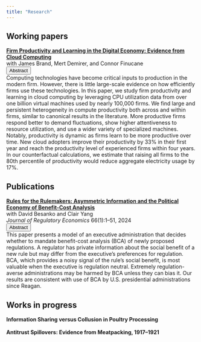 ```yaml
---
title: "Research"
---
```


## Working papers
| [**Firm Productivity and Learning in the Digital Economy: Evidence from Cloud Computing**](files/cloud_productivity.pdf)
| with James Brand, Mert Demirer, and Connor Finucane
```{=html}
  <button class="btn-sm" type="button" data-bs-toggle="collapse" data-bs-target="#a-cloud-prod" aria-expanded="false" aria-controls="a-cloud-prod">
            Abstract
  </button>
  
<div class="collapse gap-1" id="a-cloud-prod">
  <div class="card card-body">
    Computing technologies have become critical inputs to production in the modern firm. However, there is little large-scale evidence on how efficiently firms use these technologies. In this paper, we study firm productivity and learning in cloud computing by leveraging CPU utilization data from over one billion virtual machines used by nearly 100,000 firms. We find large and persistent heterogeneity in compute productivity both across and within firms, similar to canonical results in the literature. More productive firms respond better to demand fluctuations, show higher attentiveness to resource utilization, and use a wider variety of specialized machines. Notably, productivity is dynamic as firms learn to be more productive over time. New cloud adopters improve their productivity by 33% in their first year and reach the productivity level of experienced firms within four years. In our counterfactual calculations, we estimate that raising all firms to the 80th percentile of productivity would reduce aggregate electricity usage by 17%.
  </div>
</div>
```

## Publications
| [**Rules for the Rulemakers: Asymmetric Information and the Political Economy of Benefit-Cost Analysis**](https://link.springer.com/article/10.1007/s11149-024-09483-4)
| with David Besanko and Clair Yang
| *Journal of Regulatory Economics* 66(1):1--51, 2024
```{=html}
  <button class="btn-sm" type="button" data-bs-toggle="collapse" data-bs-target="#a-rules" aria-expanded="false" aria-controls="a-rules">
            Abstract
  </button>
  
<div class="collapse gap-1" id="a-rules">
  <div class="card card-body">
    This paper presents a model of an executive administration that decides whether to mandate benefit-cost analysis (BCA) of newly proposed regulations. A regulator has private information about the social benefit of a new rule but may differ from the executive’s preferences for regulation. BCA, which provides a noisy signal of the rule’s social benefit, is most valuable when the executive is regulation neutral. Extremely regulation-averse administrations may be harmed by BCA unless they can bias it. Our results are consistent with use of BCA by U.S. presidential administrations since Reagan.
  </div>
</div>
```

## Works in progress

| **Information Sharing versus Collusion in Poultry Processing**
|
| **Antitrust Spillovers: Evidence from Meatpacking, 1917–1921**



